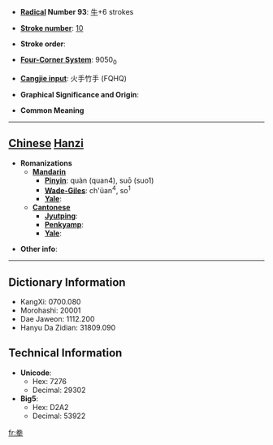 * '''[[Wiktionary:Chinese radical index| Radical]] Number 93''': [[Wiktionary:Chinese radical index 牛|牛]]+6 strokes

* '''[[Wiktionary:Chinese total strokes index|Stroke number]]''': [[Wiktionary:Chinese total strokes index 10|10]]

* '''Stroke order''': 

* '''[[Wiktionary:Chinese four corner index|Four-Corner System]]''': 9050<sub>0</sub>

* '''[[Wiktionary:Chinese Cangjie index|Cangjie input]]''': 火手竹手 (FQHQ)

* '''Graphical Significance and Origin''': 

* '''Common Meaning'''

----

== [[Chinese]] [[Hanzi]] ==

* '''Romanizations'''
** '''[[Mandarin]]'''
*** '''[[Pinyin]]''': quàn (quan4), suō (suo1)
*** '''[[Wade-Giles]]''': ch'üan<sup>4</sup>, so<sup>1</sup>
*** '''[[Yale]]''': 
** '''[[Cantonese]]'''
*** '''[[Jyutping]]''':
*** '''[[Penkyamp]]''': 
*** '''[[Yale]]''': 

* '''Other info''': 

----

== Dictionary Information ==

* KangXi: 0700.080
* Morohashi: 20001
* Dae Jaweon: 1112.200
* Hanyu Da Zidian: 31809.090

== Technical Information ==

* '''Unicode''':
** Hex: 7276
** Decimal: 29302
* '''Big5''':
** Hex: D2A2
** Decimal: 53922

[[fr:牶]]